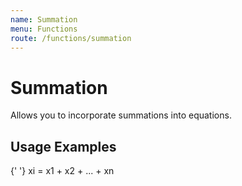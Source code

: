 ```yaml
---
name: Summation
menu: Functions
route: /functions/summation
---
```




# Summation
Allows you to incorporate summations into equations.

## Usage Examples

<Playground>
  <Summation limit="n" index="i=0" />
</Playground>

<Playground>
  <span className="math">
    <Summation limit="n" index="i=1" />
    {' '}
    x<SubScript>i</SubScript> = 
    x<SubScript>1</SubScript> + x<SubScript>2</SubScript> + ... + x<SubScript>n</SubScript>
  </span>
</Playground>
